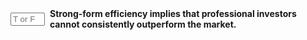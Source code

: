 ::: {.question-block}

<form onsubmit="event.preventDefault(); checkAnswerBox('module5_tf_q21','T')" style="display: flex; align-items: center; gap: 8px;">
<input type="text" id="module5_tf_q21" name="module5_tf_q21" maxlength="1" placeholder="T or F" style="width: 55px;" data-correct-answer="T" /> 
<label for="module5_tf_q21"><strong>Strong-form efficiency implies that professional investors cannot consistently outperform the market.</strong></label>
</form>

<div id="feedback-module5_tf_q21" class="feedback" data-status="" style="display:none;">
This is TRUE. Even insiders can’t consistently beat the market in strong-form efficiency.
</div>

:::
